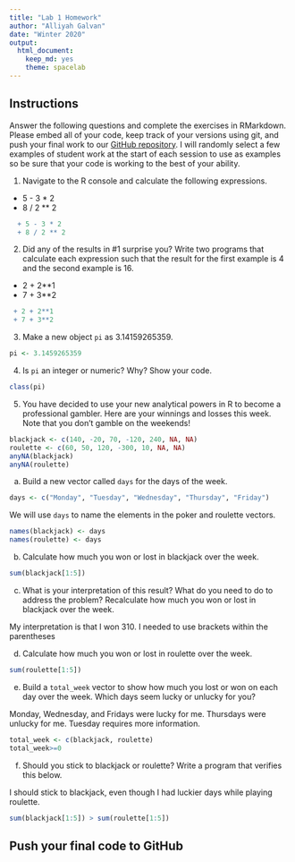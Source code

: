 ```yaml
---
title: "Lab 1 Homework"
author: "Alliyah Galvan"
date: "Winter 2020"
output:
  html_document: 
    keep_md: yes
    theme: spacelab
---
```


## Instructions
Answer the following questions and complete the exercises in RMarkdown. Please embed all of your code, keep track of your versions using git, and push your final work to our [GitHub repository](https://github.com/FRS417-DataScienceBiologists). I will randomly select a few examples of student work at the start of each session to use as examples so be sure that your code is working to the best of your ability.  

1. Navigate to the R console and calculate the following expressions.  
  + 5 - 3 * 2  
  + 8 / 2 ** 2  
```r
  + 5 - 3 * 2  
  + 8 / 2 ** 2
```
  
2. Did any of the results in #1 surprise you? Write two programs that calculate each expression such that the result for the first example is 4 and the second example is 16.  

 + 2 + 2**1
 + 7 + 3**2
```r
 + 2 + 2**1
 + 7 + 3**2
```
  

3. Make a new object `pi` as 3.14159265359.  
```r
pi <- 3.1459265359
```

4. Is `pi` an integer or numeric? Why? Show your code.  
```r
class(pi)
```

5. You have decided to use your new analytical powers in R to become a professional gambler. Here are your winnings and losses this week. Note that you don't gamble on the weekends!  
```r
blackjack <- c(140, -20, 70, -120, 240, NA, NA)
roulette <- c(60, 50, 120, -300, 10, NA, NA)
anyNA(blackjack)
anyNA(roulette)

```

a. Build a new vector called `days` for the days of the week. 
```r
days <- c("Monday", "Tuesday", "Wednesday", "Thursday", "Friday")

```


We will use `days` to name the elements in the poker and roulette vectors.
```r
names(blackjack) <- days
names(roulette) <- days
```

b. Calculate how much you won or lost in blackjack over the week.  
```r
sum(blackjack[1:5])
```


c. What is your interpretation of this result? What do you need to do to address the problem? Recalculate how much you won or lost in blackjack over the week.  

My interpretation is that I won 310. I needed to use brackets within the parentheses

d. Calculate how much you won or lost in roulette over the week.  
```r
sum(roulette[1:5])
```


e. Build a `total_week` vector to show how much you lost or won on each day over the week. Which days seem lucky or unlucky for you?

Monday, Wednesday, and Fridays were lucky for me. Thursdays were unlucky for me. Tuesday requires more information.
```r
total_week <- c(blackjack, roulette)
total_week>=0

```


f. Should you stick to blackjack or roulette? Write a program that verifies this below.  

I should stick to blackjack, even though I had luckier days while playing roulette.
```r
sum(blackjack[1:5]) > sum(roulette[1:5])
```


## Push your final code to GitHub
